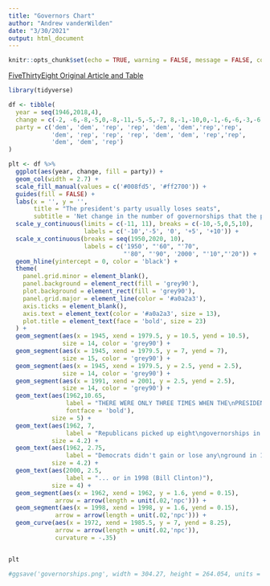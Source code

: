 ```yaml
---
title: "Governors Chart"
author: "Andrew vanderWilden"
date: "3/30/2021"
output: html_document
---
```


```r
knitr::opts_chunk$set(echo = TRUE, warning = FALSE, message = FALSE, comment = NA)
```


[FiveThirtyEight Original Article and Table](https://fivethirtyeight.com/features/a-very-early-look-at-the-2022-governor-races/)

```r
library(tidyverse)
```

```r
df <- tibble(
  year = seq(1946,2018,4),
  change = c(-2, -6,-8,-5,0,-8,-11,-5,-5,-7, 8,-1,-10,0,-1,-6,-6,-3,-6),
  party = c('dem', 'dem', 'rep', 'rep', 'dem', 'dem','rep','rep',
            'dem', 'rep', 'rep', 'rep', 'dem', 'dem', 'rep','rep',
            'dem', 'dem', 'rep')
)

```

```r
plt <- df %>%
  ggplot(aes(year, change, fill = party)) +
  geom_col(width = 2.7) +
  scale_fill_manual(values = c('#008fd5', '#ff2700')) +
  guides(fill = FALSE) +
  labs(x = '', y = '',
       title = "The president's party usually loses seats",
       subtitle = 'Net change in the number of governorships that the party in the White\nHouse loses or gains in midterm elections, 1946-2018') +
  scale_y_continuous(limits = c(-11, 11), breaks = c(-10,-5,0,5,10),
                     labels = c('-10','-5', '0', '+5', '+10')) +
  scale_x_continuous(breaks = seq(1950,2020, 10),
                     labels = c('1950', "'60", "'70",
                                "'80", "'90", '2000', "'10","'20")) +
  geom_hline(yintercept = 0, color = 'black') +
  theme(
    panel.grid.minor = element_blank(),
    panel.background = element_rect(fill = 'grey90'),
    plot.background = element_rect(fill = 'grey90'),
    panel.grid.major = element_line(color = '#a0a2a3'),
    axis.ticks = element_blank(),
    axis.text = element_text(color = '#a0a2a3', size = 13),
    plot.title = element_text(face = 'bold', size = 23)
  ) +
  geom_segment(aes(x = 1945, xend = 1979.5, y = 10.5, yend = 10.5),
               size = 14, color = 'grey90') +
  geom_segment(aes(x = 1945, xend = 1979.5, y = 7, yend = 7),
               size = 15, color = 'grey90') +
  geom_segment(aes(x = 1945, xend = 1979.5, y = 2.5, yend = 2.5),
               size = 14, color = 'grey90') +
  geom_segment(aes(x = 1991, xend = 2001, y = 2.5, yend = 2.5),
               size = 14, color = 'grey90') +
  geom_text(aes(1962,10.65,
                label = "THERE WERE ONLY THREE TIMES WHEN THE\nPRESIDENT'S PARTY DIDN'T LOSE SEATS:",
                fontface = 'bold'),
            size = 5) +
  geom_text(aes(1962, 7,
                label = "Republicans picked up eight\ngovernorships in the 1986 midterms,\nwhen Ronald Reagan was president"),
            size = 4.2) +
  geom_text(aes(1962, 2.75,
                label = "Democrats didn't gain or lose any\nground in 1962 (John. F Kennedy) ..."),
            size = 4.2) +
  geom_text(aes(2000, 2.5,
                label = "... or in 1998 (Bill Clinton)"),
            size = 4) +
  geom_segment(aes(x = 1962, xend = 1962, y = 1.6, yend = 0.15),
             arrow = arrow(length = unit(.02,'npc'))) +
  geom_segment(aes(x = 1998, xend = 1998, y = 1.6, yend = 0.15),
             arrow = arrow(length = unit(.02,'npc'))) +
  geom_curve(aes(x = 1972, xend = 1985.5, y = 7, yend = 8.25),
             arrow = arrow(length = unit(.02,'npc')),
             curvature = -.35)


plt

#ggsave('governorships.png', width = 304.27, height = 264.054, units = 'mm', dpi = 300)
```





































